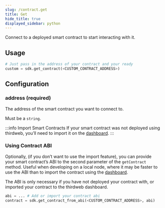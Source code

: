 ```yaml
---
slug: /contract.get
title: Get
hide_title: true
displayed_sidebar: python
---
```


Connect to a deployed smart contract to start interacting with it.

## Usage

```python
# Just pass in the address of your contract and your ready
custom = sdk.get_contract(<CUSTOM_CONTRACT_ADDRESS>)
```

## Configuration

### address (required)

The address of the smart contract you want to connect to.

Must be a `string`.

:::info Import Smart Contracts
If your smart contract was not deployed using thirdweb, you&rsquo;ll need to import it on the [dashboard](/dashboard).
:::

### Using Contract ABI

Optionally, (if you don&rsquo;t want to use the import feature),
you can provide your smart contract&rsquo;s ABI to the second parameter of the `getContract` method.
Useful when developing on a local node,
where it may be faster to use the ABI than to import the contract using the [dashboard](/dashboard).

The ABI is only necessary if you have not deployed your contract with, or imported your contract
to the thirdweb dashboard.

```python
abi = ... # Add or import your contract abi
contract = sdk.get_contract_from_abi(<CUSTOM_CONTRACT_ADDRESS>, abi)
```
